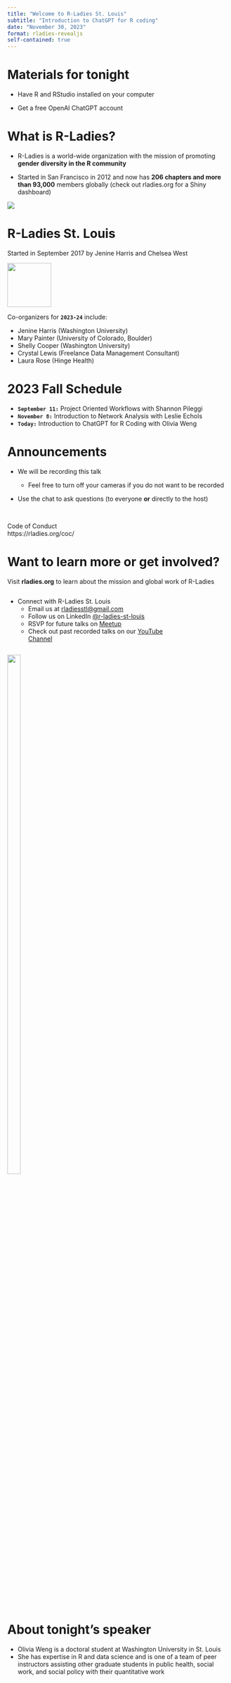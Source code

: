 ```yaml
---
title: "Welcome to R-Ladies St. Louis"
subtitle: "Introduction to ChatGPT for R coding"
date: "November 30, 2023"
format: rladies-revealjs
self-contained: true
---
```


# Materials for tonight

-   Have R and RStudio installed on your computer

-   Get a free OpenAI ChatGPT account


# What is R-Ladies? {.smaller}

-   R-Ladies is a world-wide organization with the mission of promoting **gender diversity in the R community**

-   Started in San Francisco in 2012 and now has **206 chapters and more than 93,000** members globally (check out rladies.org for a Shiny dashboard)

![](img/rladies2022.jpg){fig-align="center"}

# R-Ladies St. Louis

Started in September 2017 by Jenine Harris and Chelsea West

![](img/mermaid-diagram_2023.PNG){width="100" fig-align="center"}

Co-organizers for **`2023-24`** include:

-   Jenine Harris (Washington University)\
-   Mary Painter (University of Colorado, Boulder)\
-   Shelly Cooper (Washington University)\
-   Crystal Lewis (Freelance Data Management Consultant)\
-   Laura Rose (Hinge Health)

# 2023 Fall Schedule

-   **`September 11:`** Project Oriented Workflows with Shannon Pileggi
-   **`November 8:`** Introduction to Network Analysis with Leslie Echols
-   **`Today:`** Introduction to ChatGPT for R Coding with Olivia Weng

# Announcements

-   We will be recording this talk

    -   Feel free to turn off your cameras if you do not want to be recorded

-   Use the chat to ask questions (to everyone **or** directly to the host)

<br>

::: announce
Code of Conduct  
https://rladies.org/coc/
:::

# Want to learn more or get involved?

Visit **rladies.org** to learn about the mission and global work of R-Ladies

::: {layout-ncol="2"}
::: {.column width="80%"}
-   Connect with R-Ladies St. Louis
    -   Email us at [rladiesstl\@gmail.com](mailto:rladiesstl@gmail.com)
    -   Follow us on LinkedIn [\@r-ladies-st-louis](https://www.linkedin.com/company/r-ladies-st-louis/)
    -   RSVP for future talks on [Meetup](https://www.meetup.com/R-Ladies-St-Louis/)
    -   Check out past recorded talks on our [YouTube Channel](https://www.youtube.com/channel/UCQ7DcXWJm3es06U7lGmBDkw/featured)
:::

::: {.column width="20%"}
![](https://media.giphy.com/media/3o7abBphHJngINCHio/giphy.gif){width="55%"}
:::
:::

# About tonight's speaker

- Olivia Weng is a doctoral student at Washington University in St. Louis
- She has expertise in R and data science and is one of a team of peer instructors assisting other graduate students in public health, social work, and social policy with their quantitative work
